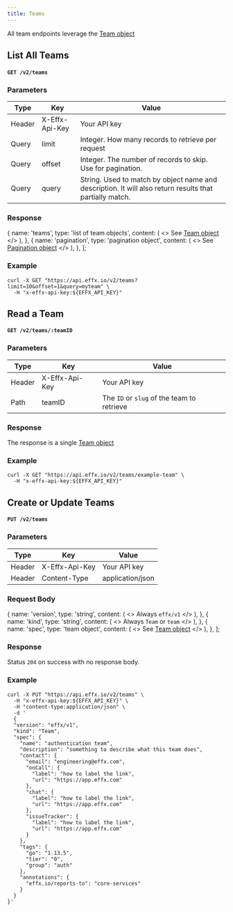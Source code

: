 ```yaml
---
title: Teams
---
```



All team endpoints leverage the [Team object](teams-model)

## List All Teams

#### `GET /v2/teams`

### Parameters

| Type   | Key            | Value                                                                                                   |
| ------ | -------------- | --------------------------------------------------------------------------------------------------------|
| Header | X-Effx-Api-Key | Your API key                                                                                            |
| Query  | limit          | Integer. How many records to retrieve per request                                                       |
| Query  | offset         | Integer. The number of records to skip. Use for pagination.                                             |
| Query  | query          | String. Used to match by object name and description. It will also return results that partially match. |

### Response

  {
    name: 'teams',
    type: 'list of team objects',
    content: (
      <>
        <Markdown>See [Team object](teams-model)</Markdown>
      </>
    ),
  },
  {
    name: 'pagination',
    type: 'pagination object',
    content: (
      <>
        <Markdown>See [Pagination object](pagination-model)</Markdown>
      </>
    ),
  },
];

<ModelAttributeGroup attributes={listResponse} />

### Example

```shell title="GET https://api.effx.io/v2/teams"
curl -X GET "https://api.effx.io/v2/teams?limit=10&offset=1&query=myteam" \
  -H "x-effx-api-key:${EFFX_API_KEY}"
```

## Read a Team

#### `GET /v2/teams/:teamID`

### Parameters

| Type   | Key            | Value                                      |
| ------ | -------------- | ------------------------------------------ |
| Header | X-Effx-Api-Key | Your API key                               |
| Path   | teamID         | The `ID` or `slug` of the team to retrieve |

### Response

The response is a single [Team object](teams-model)

### Example

```shell title="GET https://api.effx.io/v2/teams/:teamID"
curl -X GET "https://api.effx.io/v2/teams/example-team" \
  -H "x-effx-api-key:${EFFX_API_KEY}"
```

## Create or Update Teams

#### `PUT /v2/teams`

### Parameters

| Type   | Key            | Value            |
| ------ | -------------- | ---------------- |
| Header | X-Effx-Api-Key | Your API key     |
| Header | Content-Type   | application/json |

### Request Body

  {
    name: 'version',
    type: 'string',
    content: (
      <>
        <Markdown>Always `effx/v1`</Markdown>
      </>
    ),
  },
  {
    name: 'kind',
    type: 'string',
    content: (
      <>
        <Markdown>Always `Team` or `team`</Markdown>
      </>
    ),
  },
  {
    name: 'spec',
    type: 'team object',
    content: (
      <>
        <Markdown>See [Team object](teams-model)</Markdown>
      </>
    ),
  },
];

<ModelAttributeGroup attributes={requestBody} />

### Response

Status `204` on success with no response body.

### Example

```shell title="PUT https://api.effx.io/v2/teams"
curl -X PUT "https://api.effx.io/v2/teams" \
  -H "x-effx-api-key:${EFFX_API_KEY}" \
  -H "content-type:application/json" \
  -d '
  {
  "version": "effx/v1",
  "kind": "Team",
  "spec": {
    "name": "authentication team",
    "description": "something to describe what this team does",
    "contact": {
      "email": "engineering@effx.com",
      "onCall": {
        "label": "how to label the link",
        "url": "https://app.effx.com"
      },
      "chat": {
        "label": "how to label the link",
        "url": "https://app.effx.com"
      },
      "issueTracker": {
        "label": "how to label the link",
        "url": "https://app.effx.com"
      }
    },
    "tags": {
      "go": "1.13.5",
      "tier": "0",
      "group": "auth"
    },
    "annotations": {
      "effx.io/reports-to": "core-services"
    }
  }
}'
```
